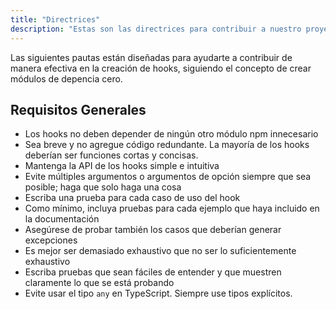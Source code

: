 ```yaml
---
title: "Directrices"
description: "Estas son las directrices para contribuir a nuestro proyecto de Hooks de React en Raddix."
---
```


Las siguientes pautas están diseñadas para ayudarte a contribuir de manera efectiva en la
creación de hooks, siguiendo el concepto de crear módulos de depencia cero.

## Requisitos Generales

- Los hooks no deben depender de ningún otro módulo npm innecesario
- Sea breve y no agregue código redundante. La mayoría de los hooks deberían ser funciones cortas y concisas.
- Mantenga la API de los hooks simple e intuitiva
- Evite múltiples argumentos o argumentos de opción siempre que sea posible; haga que solo haga una cosa
- Escriba una prueba para cada caso de uso del hook
- Como mínimo, incluya pruebas para cada ejemplo que haya incluido en la documentación
- Asegúrese de probar también los casos que deberían generar excepciones
- Es mejor ser demasiado exhaustivo que no ser lo suficientemente exhaustivo
- Escriba pruebas que sean fáciles de entender y que muestren claramente lo que se está probando
- Evite usar el tipo `any` en TypeScript. Siempre use tipos explícitos.